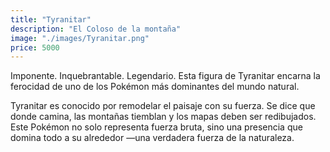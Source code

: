 ```yaml
---
title: "Tyranitar"
description: "El Coloso de la montaña"
image: "./images/Tyranitar.png"
price: 5000
---
```


Imponente. Inquebrantable. Legendario. Esta figura de Tyranitar encarna la ferocidad de uno de los Pokémon más dominantes del mundo natural.

Tyranitar es conocido por remodelar el paisaje con su fuerza. Se dice que donde camina, las montañas tiemblan y los mapas deben ser redibujados. Este Pokémon no solo representa fuerza bruta, sino una presencia que domina todo a su alrededor —una verdadera fuerza de la naturaleza.